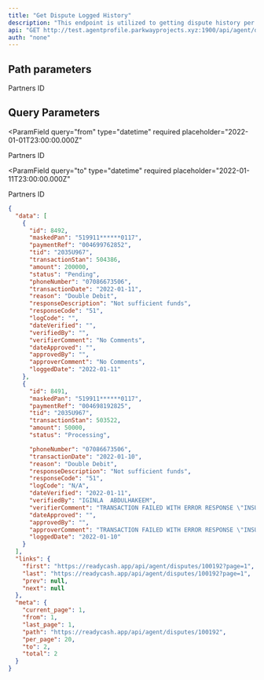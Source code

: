 ```yaml
---
title: "Get Dispute Logged History"
description: "This endpoint is utilized to getting dispute history per partner institution request within a date range."
api: "GET http://test.agentprofile.parkwayprojects.xyz:1900/api/agent/disputes/{agentId}"
auth: "none"
---
```


## Path parameters

<ParamField path="agentId" type="string" required>
  Partners ID
</ParamField>

## Query Parameters

<ParamField
  query="from"
  type="datetime"
  required
  placeholder="2022-01-01T23:00:00.000Z"
>
  Partners ID
</ParamField>

<ParamField
  query="to"
  type="datetime"
  required
  placeholder="2022-01-11T23:00:00.000Z"
>
  Partners ID
</ParamField>

<ResponseExample>

```json Response
{
  "data": [
    {
      "id": 8492,
      "maskedPan": "519911******0117",
      "paymentRef": "004699762852",
      "tid": "2035U967",
      "transactionStan": 504386,
      "amount": 200000,
      "status": "Pending",
      "phoneNumber": "07086673506",
      "transactionDate": "2022-01-11",
      "reason": "Double Debit",
      "responseDescription": "Not sufficient funds",
      "responseCode": "51",
      "logCode": "",
      "dateVerified": "",
      "verifiedBy": "",
      "verifierComment": "No Comments",
      "dateApproved": "",
      "approvedBy": "",
      "approverComment": "No Comments",
      "loggedDate": "2022-01-11"
    },
    {
      "id": 8491,
      "maskedPan": "519911******0117",
      "paymentRef": "004698192825",
      "tid": "2035U967",
      "transactionStan": 503522,
      "amount": 50000,
      "status": "Processing",

      "phoneNumber": "07086673506",
      "transactionDate": "2022-01-10",
      "reason": "Double Debit",
      "responseDescription": "Not sufficient funds",
      "responseCode": "51",
      "logCode": "N/A",
      "dateVerified": "2022-01-11",
      "verifiedBy": "IGINLA  ABDULHAKEEM",
      "verifierComment": "TRANSACTION FAILED WITH ERROR RESPONSE \"INSUFFICIENT FUND\"",
      "dateApproved": "",
      "approvedBy": "",
      "approverComment": "TRANSACTION FAILED WITH ERROR RESPONSE \"INSUFFICIENT FUND\"",
      "loggedDate": "2022-01-10"
    }
  ],
  "links": {
    "first": "https://readycash.app/api/agent/disputes/100192?page=1",
    "last": "https://readycash.app/api/agent/disputes/100192?page=1",
    "prev": null,
    "next": null
  },
  "meta": {
    "current_page": 1,
    "from": 1,
    "last_page": 1,
    "path": "https://readycash.app/api/agent/disputes/100192",
    "per_page": 20,
    "to": 2,
    "total": 2
  }
}
```

</ResponseExample>
